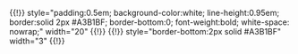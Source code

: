 <includeonly>{{!}} style="padding:0.5em; background-color:white; line-height:0.95em; border:solid 2px #A3B1BF; border-bottom:0; font-weight:bold; white-space: nowrap;" width="20" {{!}} {{{1|Tab 1}}}
{{!}} style="border-bottom:2px solid #A3B1BF" width="3" {{!}} &nbsp;</includeonly><noinclude>
{{documentation|Template:PageTabsTop/doc}}
<!-- PLEASE ADD CATEGORIES AND INTERWIKIS TO THE /doc SUBPAGE, THANKS -->
</noinclude>